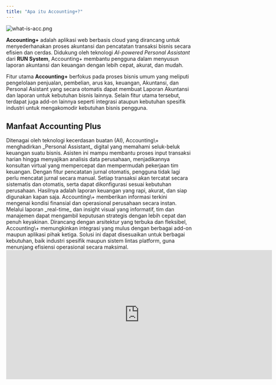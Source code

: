```yaml
---
title: "Apa itu Accounting+?"
---
```


![what-is-acc.png](/images/what-is-acc.png)

**Accounting\+** adalah aplikasi web berbasis cloud yang dirancang untuk menyederhanakan proses akuntansi dan pencatatan transaksi bisnis secara efisien dan cerdas. Didukung oleh teknologi _AI-powered Personal Assistant_ dari **RUN System**, Accounting\+ membantu pengguna dalam menyusun laporan akuntansi dan keuangan dengan lebih cepat, akurat, dan mudah.

Fitur utama **Accounting\+** berfokus pada proses bisnis umum yang meliputi pengelolaan penjualan, pembelian, arus kas, keuangan, Akuntansi, dan Personal Asistant yang secara otomatis dapat membuat Laporan Akuntansi dan laporan untuk kebutuhan bisnis lainnya. Selain fitur utama tersebut, terdapat juga add-on lainnya seperti integrasi ataupun kebutuhan spesifik industri untuk mengakomodir kebutuhan bisnis pengguna.

## Manfaat Accounting Plus

<CardGroup cols={2}>
  <Card title="Virtual Assistant Berbasis AI" icon="robot">
    Ditenagai oleh teknologi kecerdasan buatan (AI), Accounting\+ menghadirkan _Personal Assistant_ digital yang memahami seluk-beluk keuangan suatu bisnis. Asisten ini mampu membantu proses input transaksi harian hingga menyajikan analisis data perusahaan, menjadikannya konsultan virtual yang mempercepat dan mempermudah pekerjaan tim keuangan.
  </Card>
  <Card title="Pencatatan Jurnal Otomatis" icon="book">
    Dengan fitur pencatatan jurnal otomatis, pengguna tidak lagi perlu mencatat jurnal secara manual. Setiap transaksi akan tercatat secara sistematis dan otomatis, serta dapat dikonfigurasi sesuai kebutuhan perusahaan. Hasilnya adalah laporan keuangan yang rapi, akurat, dan siap digunakan kapan saja.
  </Card>
  <Card title="Insight Keuangan & Bisnis yang Akurat dan Real-Time" icon="chart-simple">
    Accounting\+ memberikan informasi terkini mengenai kondisi finansial dan operasional perusahaan secara instan. Melalui laporan _real-time_ dan insight visual yang informatif, tim dan manajemen dapat mengambil keputusan strategis dengan lebih cepat dan penuh keyakinan.
  </Card>
  <Card title="Integrasi Mudah dengan Berbagai Add-on" icon="puzzle-piece">
    Dirancang dengan arsitektur yang terbuka dan fleksibel, Accounting\+ memungkinkan integrasi yang mulus dengan berbagai add-on maupun aplikasi pihak ketiga. Solusi ini dapat disesuaikan untuk berbagai kebutuhan, baik industri spesifik maupun sistem lintas platform, guna menunjang efisiensi operasional secara maksimal.
  </Card>
</CardGroup>

<iframe width="721" height="350" src="https://www.youtube.com/embed/5fzUZKHsKYc?list=PL-j9u6T81UtBaNtIT0_rYc461movwRGvY" title="Pengenalan Accounting+ | Tutorial Lengkap untuk Pemula" frameborder="0" allow="accelerometer; autoplay; clipboard-write; encrypted-media; gyroscope; picture-in-picture; web-share" referrerpolicy="strict-origin-when-cross-origin" allowfullscreen />